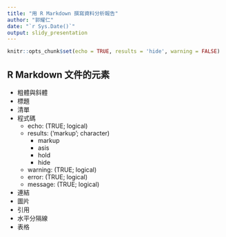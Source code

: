 ```yaml
---
title: "用 R Markdown 撰寫資料分析報告"
author: "郭耀仁"
date: "`r Sys.Date()`"
output: slidy_presentation
---
```


```r
knitr::opts_chunk$set(echo = TRUE, results = 'hide', warning = FALSE)
```

## R Markdown 文件的元素

- 粗體與斜體
- 標題
- 清單
- 程式碼
    - echo: (TRUE; logical)
    - results: ('markup'; character)
        - markup
        - asis
        - hold
        - hide
    - warning: (TRUE; logical)
    - error: (TRUE; logical)
    - message: (TRUE; logical)
- 連結
- 圖片
- 引用
- 水平分隔線
- 表格
